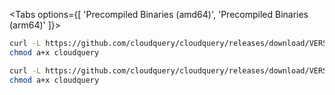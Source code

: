 
<Tabs options={[ 'Precompiled Binaries (amd64)', 'Precompiled Binaries (arm64)' ]}>

<Tab>

```bash copy
curl -L https://github.com/cloudquery/cloudquery/releases/download/VERSION_CLI_FULL/cloudquery_linux_amd64 -o cloudquery
chmod a+x cloudquery
```

</Tab>

<Tab>

```bash copy
curl -L https://github.com/cloudquery/cloudquery/releases/download/VERSION_CLI_FULL/cloudquery_linux_arm64 -o cloudquery
chmod a+x cloudquery
```

</Tab>

</Tabs>